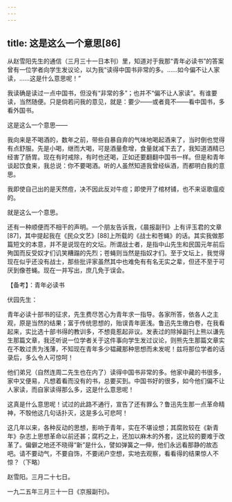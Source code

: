 ```yaml
---
---
---
```

title: 这是这么一个意思[86]
---




从赵雪阳先生的通信（三月三十一日本刊）里，知道对于我那“青年必读书”的答案曾有一位学者向学生发议论，以为我“读得中国书非常的多。……如今偏不让人家读，……这是什么意思呢！”

我读确是读过一点中国书，但没有“非常的多”；也并不“偏不让人家读”。有谁要读，当然随便。只是倘若问我的意见，就是：要少——或者竟不——看中国书，多看外国书。

这是这么一个意思——

我向来是不喝酒的，数年之前，带些自暴自弃的气味地喝起酒来了，当时倒也觉得有点舒服。先是小喝，继而大喝，可是酒量愈增，食量就减下去了，我知道酒精已经害了肠胃。现在有时戒除，有时也还喝，正如还要翻翻中国书一样。但是和青年谈起饮食来，我总说：你不要喝酒。听的人虽然知道我曾经纵酒，而都明白我的意思。

我即使自己出的是天然痘，决不因此反对牛痘；即使开了棺材铺，也不来讴歌瘟疫的。

就是这么一个意思。

还有一种顺便而不相干的声明。一个朋友告诉我，《晨报副刊》上有评玉君的文章[87]，其中提起我在《民众文艺》[88]上所载的《战士和苍蝇》的话。其实我做那篇短文的本意，并不是说现在的文坛。所谓战士者，是指中山先生和民国元年前后殉国而反受奴才们讥笑糟蹋的先烈；苍蝇则当然是指奴才们。至于文坛上，我觉得现在似乎还没有战士，那些批评家虽然其中也难免有有名无实之辈，但还不至于可厌到像苍蝇。现在一并写出，庶几免于误会。





【备考】：青年必读书


伏园先生：

青年必读十部书的征求，先生费尽苦心为青年求一指导。各家所答，依各人之主观，原是当然的结果；富于传统思想的，贻误青年匪浅。鲁迅先生缴白卷，在我看起来，实比选十部书得的教训多，不想竟惹起非议。发表过的除掉副刊上熊以谦先生那篇文章，我还听说一位学者关于这件事向学生发过议论，则熊先生那篇文章实在不敢过责为浅薄，不知现在青年多少韫藏那种思想而未发呢！兹将那位学者的话录后，多么令人可惊呵！

他们弟兄（自然连周二先生也在内了）读得中国书非常的多。他家中藏的书很多，家中又便易，凡想着看而没有的书，总要买到。中国书好的很多，如今他们偏不让人家读，而自家读得那么多，这是什么意思呢！

这真是什么意思呢！试过的此路不通行，宣告了还有罪么？鲁迅先生那一点革命精神，不彀他这几句话扑灭，这是多么可悲呵！

这几年以来，各种反动的思想，影响于青年，实在不堪设想；其腐败较在《新青年》杂志上思想革命以前还甚；腐朽之上，还加以麻木的外套，这比较的要难于改革了。偏僻之地还不晓得“新”是什么，譬如弹簧之一伸，他们永远看那静的故态吧。请不要动气，不要自饰，不要闭户空想，实地去观察，看看得的结果惊人不惊？（下略）

赵雪阳。三月二十七日。

一九二五年三月三十一日《京报副刊》。
